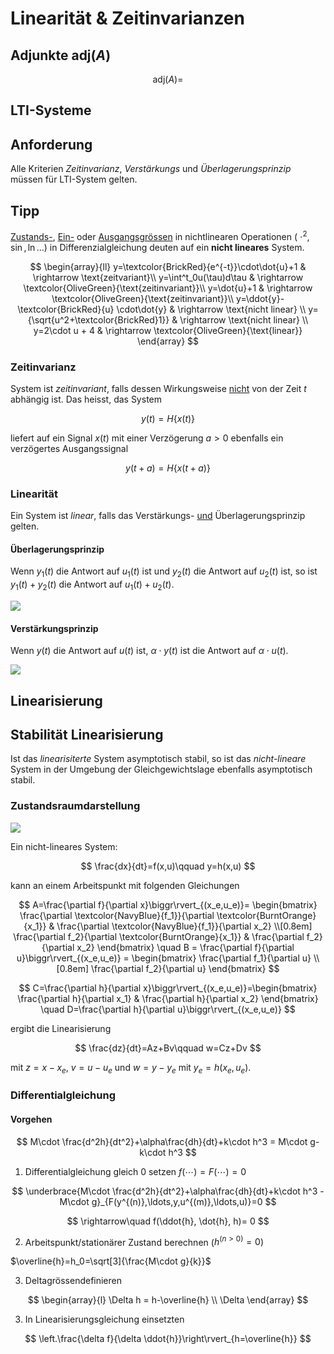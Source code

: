# Linearität & Zeitinvarianzen

## Adjunkte $\text{adj}(A)$

$$
\text{adj}(A)=
$$

## LTI-Systeme

::: callout-important
## Anforderung

Alle Kriterien *Zeitinvarianz*, *Verstärkungs* und *Überlagerungsprinzip* müssen für LTI-System gelten.
:::

::: callout-tip
## Tipp

[Zustands-]{.underline}, [Ein-]{.underline} oder [Ausgangsgrössen]{.underline} in nichtlinearen Operationen ( $\cdot^2,\sin,\ln\ldots$) in Differenzialgleichung deuten auf ein **nicht lineares** System.

$$ \begin{array}{ll} y=\textcolor{BrickRed}{e^{-t}}\cdot\dot{u}+1 & \rightarrow \text{zeitvariant}\\ y=\int^t_0u(\tau)d\tau & \rightarrow \textcolor{OliveGreen}{\text{zeitinvariant}}\\ y=\dot{u}+1 & \rightarrow \textcolor{OliveGreen}{\text{zeitinvariant}}\\ y=\ddot{y}-\textcolor{BrickRed}{u} \cdot\dot{y} & \rightarrow \text{nicht linear} \\ y={\sqrt{u^2+\textcolor{BrickRed}1}} & \rightarrow \text{nicht linear} \\ y=2\cdot u + 4 & \rightarrow \textcolor{OliveGreen}{\text{linear}} \end{array} $$
:::

### Zeitinvarianz

System ist *zeitinvariant*, falls dessen Wirkungsweise [nicht]{.underline} von der Zeit $t$ abhängig ist. Das heisst, das System

$$ y(t) = H\{x(t)\} $$

liefert auf ein Signal $x(t)$ mit einer Verzögerung $a>0$ ebenfalls ein verzögertes Ausgangssignal

$$ y(t+a)=H\{x(t+a)\} $$

### Linearität

Ein System ist *linear*, falls das Verstärkungs- [und]{.underline} Überlagerungsprinzip gelten.

#### Überlagerungsprinzip

Wenn $y_1(t)$ die Antwort auf $u_1(t)$ ist und $y_2(t)$ die Antwort auf $u_2(t)$ ist, so ist $y_1(t) + y_2(t)$ die Antwort auf $u_1(t) + u_2(t)$.

![](images/%C3%BCberlagerungsprinzip.png){fig-align="center"}

#### Verstärkungsprinzip

Wenn $y(t)$ die Antwort auf $u(t)$ ist, $\alpha\cdot y(t)$ ist die Antwort auf $\alpha\cdot u(t)$.

![](images/verst%C3%A4rkungsprinzip.png){fig-align="center"}

## Linearisierung

::: callout-important
## Stabilität Linearisierung

Ist das *linearisiterte* System asymptotisch stabil, so ist das *nicht-lineare* System in der Umgebung der Gleichgewichtslage ebenfalls asymptotisch stabil.
:::

### Zustandsraumdarstellung

```{=latex}
\begin{tikzpicture}

\node (ueStart) at (-1,0) {};
\node (uStart) at (-1,-2) {};
\node (yEnd) at (6,-2) {};
\node[dot] (uDot) at (0,0) {};
\node[box] (nonlinearBox) at (2.5,0) {$\begin{matrix}\frac{dx}{dt} = f(x_e,u_e) = 0 \\y_e=h(x_e,u_e)\end{matrix}$};
\node[sum] (sumWY)  at (5,-2) {+};
\node[sum] (sumUUe) at (0,-2) {+};
\node[box] (linearBox) at (2.5,-2) {$\begin{matrix}\frac{dz}{dt} = Az+Bv \\w = Cz + Dv\end{matrix}$};
\draw  (ueStart) -- node[above left]{$u_e$} (uDot);
\draw[-{>[scale=1.5]}] (uDot) -- (nonlinearBox);
\draw[-{>[scale=1.5]}] (uDot) -- node[below=0.55cm, left]{$-$} (sumUUe);
\draw[-{>[scale=1.5]}] (uStart) -- node[above left]{$u$} (sumUUe);
\draw[-{>[scale=1.5]}] (sumUUe) -- node[above]{$v$} (linearBox);
\draw[-{>[scale=1.5]}] (nonlinearBox) -| node[above left]{$y_e$} node[below=1.5cm, left]{$+$} (sumWY);
\draw[-{>[scale=1.5]}] (linearBox) -- node[above]{$w$} (sumWY);
\draw[-{>[scale=1.5]}] (sumWY) -- node[right=0.3cm]{$y$} (yEnd);
\end{tikzpicture}
```
![](images/paste-3.png)

Ein nicht-lineares System:

$$
\frac{dx}{dt}=f(x,u)\qquad y=h(x,u)
$$

kann an einem Arbeitspunkt mit folgenden Gleichungen

$$
A=\frac{\partial f}{\partial x}\biggr\rvert_{(x_e,u_e)}=
\begin{bmatrix}
\frac{\partial \textcolor{NavyBlue}{f_1}}{\partial \textcolor{BurntOrange}{x_1}} &
\frac{\partial \textcolor{NavyBlue}{f_1}}{\partial x_2} \\[0.8em]
\frac{\partial f_2}{\partial \textcolor{BurntOrange}{x_1}} &
\frac{\partial f_2}{\partial x_2}
\end{bmatrix}
\quad B = \frac{\partial f}{\partial u}\biggr\rvert_{(x_e,u_e)} = \begin{bmatrix}
\frac{\partial f_1}{\partial u} \\[0.8em]
\frac{\partial f_2}{\partial u}
\end{bmatrix}
$$

$$
C=\frac{\partial h}{\partial x}\biggr\rvert_{(x_e,u_e)}=\begin{bmatrix}
\frac{\partial h}{\partial x_1} & \frac{\partial h}{\partial x_2}
\end{bmatrix}
\quad D=\frac{\partial h}{\partial u}\biggr\rvert_{(x_e,u_e)}
$$

ergibt die Linearisierung

$$
\frac{dz}{dt}=Az+Bv\qquad w=Cz+Dv
$$

mit $z=x-x_e$, $v=u-u_e$ und $w=y-y_e$ mit $y_e=h(x_e,u_e)$.

### Differentialgleichung

::: callout-tip
#### Vorgehen

$$
M\cdot \frac{d^2h}{dt^2}+\alpha\frac{dh}{dt}+k\cdot h^3 = M\cdot g-k\cdot h^3
$$

1.  Differentialgleichung gleich $0$ setzen $f(\cdots)=F(\cdots)=0$

$$
\underbrace{M\cdot \frac{d^2h}{dt^2}+\alpha\frac{dh}{dt}+k\cdot h^3 - M\cdot g}_{F(y^{(n)},\ldots,y,u^{(m)},\ldots,u)}=0
$$

$$
\rightarrow\quad f(\ddot{h}, \dot{h}, h)= 0
$$

2.  Arbeitspunkt/stationärer Zustand berechnen ($h^{(n>0)}=0$)

$\overline{h}=h_0=\sqrt[3]{\frac{M\cdot g}{k}}$

3.  Deltagrössendefinieren

$$
\begin{array}{l}
\Delta h = h-\overline{h} \\
\Delta 
\end{array}
$$

3.  In Linearisierungsgleichung einsetzten

$$
\left.\frac{\delta f}{\delta \ddot{h}}\right\rvert_{h=\overline{h}}
$$
:::